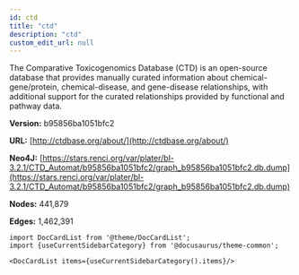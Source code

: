 ```yaml
---
id: ctd
title: "ctd"
description: "ctd"
custom_edit_url: null
---
```





The Comparative Toxicogenomics Database (CTD) is an open-source database that provides manually curated information about chemical-gene/protein, chemical-disease, and gene-disease relationships, with additional support for the curated relationships provided by functional and pathway data.

**Version:** b95856ba1051bfc2

**URL:** [http://ctdbase.org/about/](http://ctdbase.org/about/)

**Neo4J:** [https://stars.renci.org/var/plater/bl-3.2.1/CTD_Automat/b95856ba1051bfc2/graph_b95856ba1051bfc2.db.dump](https://stars.renci.org/var/plater/bl-3.2.1/CTD_Automat/b95856ba1051bfc2/graph_b95856ba1051bfc2.db.dump)

**Nodes:** 441,879

**Edges:** 1,462,391





```mdx-code-block
import DocCardList from '@theme/DocCardList';
import {useCurrentSidebarCategory} from '@docusaurus/theme-common';

<DocCardList items={useCurrentSidebarCategory().items}/>
```
      